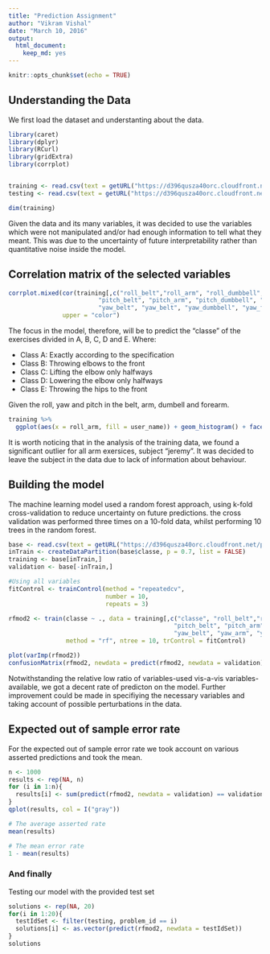 ---
title: "Prediction Assignment"
author: "Vikram Vishal"
date: "March 10, 2016"
output: 
  html_document: 
    keep_md: yes
---

```{r setup, include=FALSE}
knitr::opts_chunk$set(echo = TRUE)
```

## Understanding the Data

We first load the dataset and understanting about the data.

```{r, echo = TRUE}
library(caret)
library(dplyr)
library(RCurl)
library(gridExtra)
library(corrplot)


training <- read.csv(text = getURL("https://d396qusza40orc.cloudfront.net/predmachlearn/pml-training.csv"))
testing <- read.csv(text = getURL("https://d396qusza40orc.cloudfront.net/predmachlearn/pml-testing.csv"))

dim(training)
```

Given the data and its many variables, it was decided to use the variables which were not manipulated and/or had enough information to tell what they meant. This was due to the uncertainty of future interpretability rather than quantitative noise inside the model.

## Correlation matrix of the selected variables

```{r, echo = TRUE}
corrplot.mixed(cor(training[,c("roll_belt","roll_arm", "roll_dumbbell", "roll_forearm",
                         "pitch_belt", "pitch_arm", "pitch_dumbbell", "pitch_forearm",
                         "yaw_belt", "yaw_belt", "yaw_dumbbell", "yaw_forearm")]),
               upper = "color")
```

The focus in the model, therefore, will be to predict the "classe" of the exercises divided in A, B, C, D and E. Where:

- Class A: Exactly according to the specification
- Class B: Throwing elbows to the front
- Class C: Lifting the elbow only halfways
- Class D: Lowering the elbow only halfways
- Class E: Throwing the hips to the front

Given the roll, yaw and pitch in the belt, arm, dumbell and forearm.


```{r, echo = TRUE}
training %>%
  ggplot(aes(x = roll_arm, fill = user_name)) + geom_histogram() + facet_grid(~classe) 
```

It is worth noticing that in the analysis of the training data, we found a significant outlier for all arm exersices, subject "jeremy". It was decided to leave the subject in the data due to lack of information about behaviour.

## Building the model

The machine learning model used a random forest approach, using k-fold cross-validation to reduce uncertainty on future predictions. the cross validation was performed three times on a 10-fold data, whilst performing 10 trees in the random forest.

```{r, echo = TRUE}
base <- read.csv(text = getURL("https://d396qusza40orc.cloudfront.net/predmachlearn/pml-training.csv"))
inTrain <- createDataPartition(base$classe, p = 0.7, list = FALSE)
training <- base[inTrain,]
validation <- base[-inTrain,]

#Using all variables
fitControl <- trainControl(method = "repeatedcv", 
                           number = 10,
                           repeats = 3)

rfmod2 <- train(classe ~ ., data = training[,c("classe", "roll_belt","roll_arm", "roll_dumbbell", "roll_forearm",
                                              "pitch_belt", "pitch_arm", "pitch_dumbbell", "pitch_forearm",
                                              "yaw_belt", "yaw_arm", "yaw_dumbbell", "yaw_forearm")],
                method = "rf", ntree = 10, trControl = fitControl)

plot(varImp(rfmod2))
confusionMatrix(rfmod2, newdata = predict(rfmod2, newdata = validation))
```

Notwithstanding the relative low ratio of variables-used vis-a-vis variables-available, we got a decent rate of predicton on the model. Further improvement could be made in specifiying the necessary variables and taking account of possible perturbations in the data.

## Expected out of sample error rate

For the expected out of sample error rate we took account on various asserted predictions and took the mean.


```{r, echo = TRUE}
n <- 1000
results <- rep(NA, n)
for (i in 1:n){
  results[i] <- sum(predict(rfmod2, newdata = validation) == validation$classe)/nrow(validation)
}
qplot(results, col = I("gray"))

# The average asserted rate
mean(results)

# The mean error rate
1 - mean(results)
```

### And finally

Testing our model with the provided test set

```{r, echo = TRUE}
solutions <- rep(NA, 20)
for(i in 1:20){
  testIdSet <- filter(testing, problem_id == i)
  solutions[i] <- as.vector(predict(rfmod2, newdata = testIdSet))
}
solutions
```